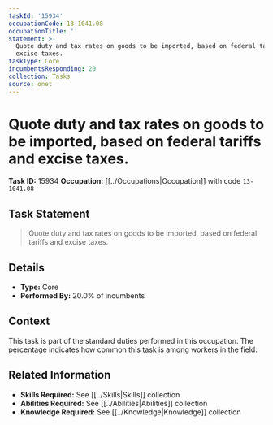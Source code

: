```yaml
---
taskId: '15934'
occupationCode: 13-1041.08
occupationTitle: ''
statement: >-
  Quote duty and tax rates on goods to be imported, based on federal tariffs and
  excise taxes.
taskType: Core
incumbentsResponding: 20
collection: Tasks
source: onet
---
```

# Quote duty and tax rates on goods to be imported, based on federal tariffs and excise taxes.

**Task ID:** 15934
**Occupation:** [[../Occupations|Occupation]] with code `13-1041.08`

## Task Statement

> Quote duty and tax rates on goods to be imported, based on federal tariffs and excise taxes.

## Details

- **Type:** Core
- **Performed By:** 20.0% of incumbents

## Context

This task is part of the standard duties performed in this occupation. The percentage indicates how common this task is among workers in the field.

## Related Information

- **Skills Required:** See [[../Skills|Skills]] collection
- **Abilities Required:** See [[../Abilities|Abilities]] collection
- **Knowledge Required:** See [[../Knowledge|Knowledge]] collection
